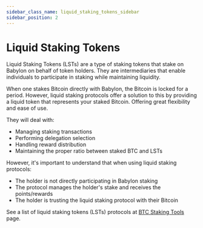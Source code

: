 ```yaml
---
sidebar_class_name: liquid_staking_tokens_sidebar
sidebar_position: 2
---
```


# Liquid Staking Tokens

Liquid Staking Tokens (LSTs) are a type of staking tokens that stake on Babylon on behalf of token holders. They are intermediaries that enable individuals to participate in staking while maintaining liquidity. 

When one stakes Bitcoin directly with Babylon, the Bitcoin is locked for a period. However, liquid staking protocols offer a solution to this by providing a liquid token that represents your staked Bitcoin. Offering great flexibility and ease of use. 

They will deal with: 
- Managing staking transactions
- Performing delegation selection
- Handling reward distribution
- Maintaining the proper ratio between staked BTC and LSTs

However, it's important to understand that when using liquid staking protocols:

- The holder is not directly participating in Babylon staking
- The protocol manages the holder's stake and receives the points/rewards
- The holder is trusting the liquid staking protocol with their Bitcoin

See a list of liquid staking tokens (LSTs) protocols at [BTC Staking Tools](/guides/btc_stakers/btc_staking_tools) page.
